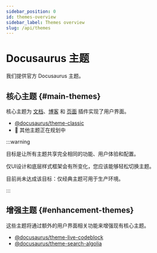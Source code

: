 ```yaml
---
sidebar_position: 0
id: themes-overview
sidebar_label: Themes overview
slug: /api/themes
---
```


# Docusaurus 主题

我们提供官方 Docusaurus 主题。

## 核心主题 {#main-themes}

核心主题为 [文档](../plugins/plugin-content-docs.mdx)、[博客](../plugins/plugin-content-blog.mdx) 和 [页面](../plugins/plugin-content-pages.mdx) 插件实现了用户界面。

- [@docusaurus/theme-classic](./theme-classic.mdx)
- 🚧 其他主题正在规划中

:::warning

目标是让所有主题共享完全相同的功能、用户体验和配置。

仅UI设计和底层样式框架会有所变化，您应该能够轻松切换主题。

目前尚未达成该目标：仅经典主题可用于生产环境。

:::

## 增强主题 {#enhancement-themes}

这些主题将通过额外的用户界面相关功能来增强现有核心主题。

- [@docusaurus/theme-live-codeblock](./theme-live-codeblock.mdx)
- [@docusaurus/theme-search-algolia](./theme-search-algolia.mdx)